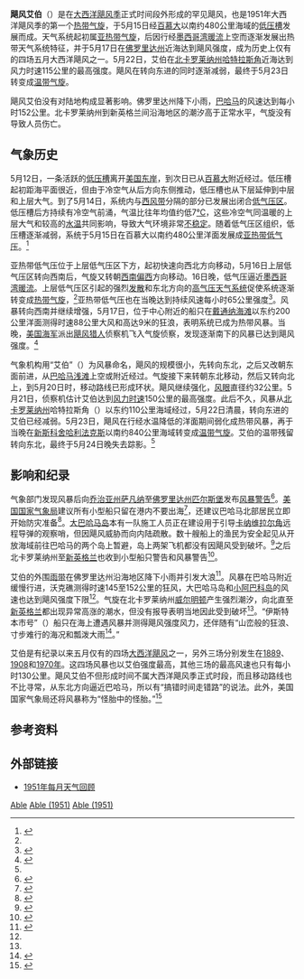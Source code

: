 {{noteTA
|G1=USState
}}
{{Infobox Hurricane
| Name=飓风艾伯<br />{{lang|en|Hurricane Able}}
| Type=飓风
| Year=1951
| Basin=Atl
| Image location=Hurricane Able (1951).JPG
| Image name=5月18日飓风艾伯的地面天气分析图
| Formed= 1951年5月15日
| Dissipated= 1951年5月23日
| 1-min winds=80
| Pressure=973
| Damages=很小
| Inflated=
| Fatalities=无
| Areas=[[佛罗里达州|佛罗里达州]]、[[巴哈马|巴哈马]]、[[北卡罗来纳州|北卡罗来纳州]]
| Hurricane season=[[1951年大西洋飓风季|1951年大西洋飓风季]]
}}

'''飓风艾伯'''（{{lang-en|Hurricane Able}}）是在[[大西洋飓风季|大西洋飓风季]]正式时间段外形成的罕见飓风，也是1951年大西洋飓风季的第一个[[热带气旋|热带气旋]]，于5月15日经[[百慕大|百慕大]]以南约480公里海域的[[低压槽|低压槽]]发展而成。天气系统起初属[[亚热带气旋|亚热带气旋]]，后因行经[[墨西哥湾暖流|墨西哥湾暖流]]上空而逐渐发展出热带天气系统特征，并于5月17日在[[佛罗里达州|佛罗里达州]]近海达到飓风强度，成为历史上仅有的四场五月大西洋飓风之一。5月22日，艾伯在[[北卡罗莱纳州|北卡罗莱纳州]][[哈特拉斯角|哈特拉斯角]]近海达到风力时速115公里的最高强度。飓风在转向东进的同时逐渐减弱，最终于5月23日转变成[[温带气旋|温带气旋]]。

飓风艾伯没有对陆地构成显著影响。佛罗里达州降下小雨，[[巴哈马|巴哈马]]的风速达到每小时152公里。北卡罗莱纳州到新英格兰间沿海地区的潮汐高于正常水平，气旋没有导致人员伤亡。

== 气象历史 ==
{{Storm path|Able 1951 track.png}}
5月12日，一条活跃的[[低压槽|低压槽]]离开[[美国东岸|美国东岸]]，到次日已从[[百慕大|百慕大]]附近经过。低压槽起初距海平面很近，但由于冷空气从后方向东侧推动，低压槽也从下层延伸到中层和上层大气。到了5月14日，系统内与[[西风带|西风带]]分隔的部分已发展出闭合[[低气压|低气压区]]。低压槽后方持续有冷空气前涌，气温比往年均值约低7[[摄氏温标|°C]]，这些冷空气同温暖的上层大气和较高的[[海面温度|水温]]共同影响，导致大气环境非常[[不稳定性|不稳定]]。随着低气压区组织，低压槽逐渐减弱，系统于5月15日在百慕大以南约480公里洋面发展成[[亚热带气旋|亚热带低气压]]。<ref name="tcr">{{cite report | author1 = Paul Moore | author2 = Walter Davis | year = 1951 | title = A Preseason Hurricane of Subtropical Origin | publisher = [[美国国家气象局|Weather Bureau Office]] | accessdate = 2016-09-22 | deadurl = no | archiveurl = https://web.archive.org/web/20160303201157/http://www.aoml.noaa.gov/hrd/hurdat/mwr_pdf/1951.pdf | url = http://www.aoml.noaa.gov/hrd/hurdat/mwr_pdf/1951.pdf | archivedate = 2016-03-03 | format = PDF | date =  }}</ref>

亚热带低气压位于上层低气压区下方，起初快速向西北方向移动，5月16日上层低气压区转向西南后，气旋又转朝[[罗盘方位|西南偏西]]方向移动。16日晚，低气压逼近[[墨西哥湾暖流|墨西哥湾暖流]]。上层低气压区引起的强烈[[散度|发散]]和东北方向的[[高压脊|高气压天气系统]]促使系统逐渐转变成[[热带气旋|热带气旋]]，<ref name="tcr"/>亚热带低气压也在当晚达到持续风速每小时65公里强度<ref name="HURDAT">{{cite report | author = National Hurricane Center | author2 = Hurricane Research Division | title = Atlantic hurricane best track (HURDAT version 2) | deadurl = no | archiveurl = https://web.archive.org/web/20160810161332/http://www.nhc.noaa.gov/data/hurdat/hurdat2-1851-2015-070616.txt | format = [[文本文件|TXT]] | url = http://www.nhc.noaa.gov/data/hurdat/hurdat2-1851-2015-070616.txt | publisher = [[美国国家海洋和大气管理局|United States National Oceanic and Atmospheric Administration]] | date = 2016-07-06 | accessdate = 2016-09-08 | archivedate = 2016-08-10 }}</ref>。风暴转向西南并继续增强，5月17日，位于中心附近的船只在[[戴通纳海滩|戴通纳海滩]]以东约200公里洋面测得时速88公里大风和高达9米的狂浪，表明系统已成为热带风暴。当晚，[[美国海军|美国海军]]派出[[飓风猎人|飓风猎人]]侦察机飞入气旋侦察，发现逐渐南下的风暴已达到飓风强度。<ref name="mwr">{{cite report | author = Grady Norton | year = 1952 | title = Hurricanes of 1951 | publisher = Weather Bureau Office | accessdate = 2016-09-22 | deadurl = no | archiveurl = https://web.archive.org/web/20160303201157/http://www.aoml.noaa.gov/hrd/hurdat/mwr_pdf/1951.pdf | archivedate = 2016-03-03 | url = http://www.aoml.noaa.gov/hrd/hurdat/mwr_pdf/1951.pdf | format = [[便携式文档格式|PDF]] | date =  }}</ref>

气象机构用“艾伯”（{{lang|en|Able}}）为风暴命名，飓风的规模很小，先转向东北，之后又改朝东面前进，从[[巴哈马浅滩|巴哈马浅滩]]上空或附近经过。气旋接下来转朝东北移动，然后又转向北上，到5月20日时，移动路线已形成环状。飓风继续强化，[[风眼|风眼]]直径约32公里。5月21日，侦察机估计艾伯达到[[最大持续风速|风力时速]]150公里的最高强度。此后不久，风暴从[[北卡罗莱纳州|北卡罗莱纳州]]哈特拉斯角（{{lang|en|Cape Hatteras}}）以东约110公里海域经过，5月22日清晨，转向东进的艾伯已经减弱。5月23日，飓风在行经水温降低的洋面期间弱化成热带风暴，再于当晚在[[新斯科舍|新斯科舍]][[哈利法克斯|哈利法克斯]]以南约840公里海域转变成[[温带气旋|温带气旋]]。艾伯的温带残留转向东北，最终于5月24日晚失去踪影。<ref name="mwr" />

== 影响和纪录 ==
气象部门发现风暴后向[[乔治亚州|乔治亚州]][[萨凡纳|萨凡纳]]至[[佛罗里达州|佛罗里达州]][[匹尔斯堡_(佛罗里达州)|匹尔斯堡]]发布[[热带气旋警告|风暴警告]]<ref name="ap517">{{cite news | agency = [[美联社|Associated Press]] | date = 1951-05-17 | title = Hard Winds Reported off Florida Coast}}</ref>。[[美国国家气象局|美国国家气象局]]建议所有小型船只留在港内不要出海<ref name="upi518">{{cite news | agency = United Press International | date = 1951-05-18 | title = Premature, Odd Hurricanes Heads for Bahamas}}</ref>，还建议巴哈马北部居民立即开始防灾准备<ref name="ap518">{{cite news | agency = Associated Press | date = 1951-05-18 | title = Freak Pre-Season Hurricane Perils Southeastern Florida Coastal Area}}</ref>。[[大巴哈马岛|大巴哈马岛]]本有一队施工人员正在建设用于引导[[卡纳维拉尔角|卡纳维拉尔角]]远程导弹的观察哨，但因飓风威胁而向内陆疏散。数十艘船上的渔民为安全起见从开放海域前往巴哈马的两个岛上暂避，岛上两架飞机都没有因飓风受到破坏。<ref name="ap519">{{cite news | agency = Associated Press | date = 1951-05-18 | title = Baby Hurricane Blasts Bahamas}}</ref>之后北卡罗莱纳州至[[新英格兰|新英格兰]]也收到小型船只警告和风暴警告<ref name="ap521">{{cite news | agency = Associated Press | date = 1951-05-21 | title = Coast Alerted for Hurricane}}</ref>。

艾伯的外围[[雨带|雨带]]在佛罗里达州沿海地区降下小雨并引发大浪<ref name="up518">{{cite news | agency = United Press | date = 1951-05-18 | title = Hurricane Hits Florida Coast}}</ref>。风暴在巴哈马附近缓慢行进，沃克礁测得时速145至152公里的狂风，大巴哈马岛和[[阿巴科群岛|小阿巴科岛]]的风速也达到飓风强度下限<ref name="mwr" />。气旋在北卡罗莱纳州[[威尔明顿_(北卡罗莱纳州)|威尔明顿]]产生强烈潮汐，向北直至[[新英格兰|新英格兰]]都出现异常高涨的潮水，但没有报导表明当地因此受到破坏<ref name="ap521" />。“伊斯特本市号”（{{lang|en|City of Eastbourne}}）船只在海上遭遇风暴并测得飓风强度风力，还伴随有“山峦般的狂浪、寸步难行的海况和瓢泼大雨<ref>{{cite news | agency = Associated Press | year = 1951 | title = New England Not To Feel Hurricane | accessdate = 2016-09-22 | url = https://news.google.com/newspapers?id=IKg0AAAAIBAJ&sjid=TGgFAAAAIBAJ&pg=5097,5161025&dq=hurricane&hl=en | archive-date = 2021-04-18 | archive-url = https://web.archive.org/web/20210418024425/https://news.google.com/newspapers?id=IKg0AAAAIBAJ&sjid=TGgFAAAAIBAJ&pg=5097%2C5161025&dq=hurricane&hl=en }}</ref>。”

艾伯是有纪录以来五月仅有的四场[[大西洋飓风季|大西洋飓风]]之一，另外三场分别发生在[[1889年大西洋飓风季|1889]]、[[1908年大西洋飓风季|1908]]和[[1970年飓风阿尔玛|1970年]]。这四场风暴也以艾伯强度最高，其他三场的最高风速也只有每小时130公里。飓风艾伯不但形成时间不属大西洋飓风季正式时段，而且移动路线也不比寻常，从东北方向逼近巴哈马，所以有“搞错时间走错路”的说法。此外，美国国家气象局还将风暴称为“怪胎中的怪胎。”<ref>{{cite news | agency = [[合众国际社|United Press International]] | year = 1951 | title = Wrong Time, Wrong Way Hurricane Hits Florida | accessdate = 2016-09-22 | url = https://news.google.com/newspapers?id=Cc8KAAAAIBAJ&sjid=gk4DAAAAIBAJ&pg=4309,4087722&dq=hurricane&hl=en | archive-date = 2021-04-18 | archive-url = https://web.archive.org/web/20210418024432/https://news.google.com/newspapers?id=Cc8KAAAAIBAJ&sjid=gk4DAAAAIBAJ&pg=4309%2C4087722&dq=hurricane&hl=en }}</ref>

== 参考资料 ==
{{Reflist|colwidth=30em}}

== 外部链接 ==
{{portal|热带气旋}}
* [https://web.archive.org/web/20160303201157/http://www.aoml.noaa.gov/hrd/hurdat/mwr_pdf/1951.pdf 1951年每月天气回顾]

{{淡季大西洋热带气旋}}

[[Category:1951年大西洋飓风季|Able]]
[[Category:一级大西洋飓风|Able (1951)]]
[[Category:淡季大西洋热带气旋|Able (1951)]]
{{Good article}}